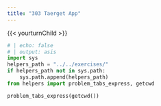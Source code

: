 ```yaml
---
title: "303 Taerget App"
---
```


{{< yourturnChild >}}

```python
# | echo: false
# | output: asis
import sys
helpers_path = "../../exercises/"
if helpers_path not in sys.path:
    sys.path.append(helpers_path)
from helpers import problem_tabs_express, getcwd

problem_tabs_express(getcwd())
```
